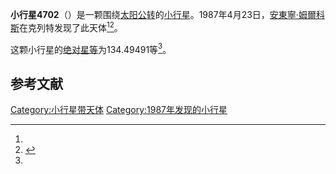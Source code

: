{{Infobox planet
| bgcolour = #FFFFC0
| name = 4702 Berounka
| symbol = 
| image = 
| caption = 
| discovery = yes
| discovery_ref = 
| discoverer = [[安東寧·姆爾科斯|安東寧·姆爾科斯]]
| discovery_site = [[克列特|克列特]] 
| discovered = 1987年4月23日
| designations = yes
| mp_name = 
| named_after = 
| alt_names = 1987 HW/ 1973 GP / 1980 XU1 / 1984 SG7 / 1989 UJ5
| mp_category = [[主带小行星|主带小行星]]
| orbit_ref = <ref name="a">[http://ssd.jpl.nasa.gov/sbdb.cgi?sstr=4702 4702 Berounka] {{Wayback|url=http://ssd.jpl.nasa.gov/sbdb.cgi?sstr=4702 |date=20210718012704 }}，小行星數據庫瀏覽器（JPL Small-Body Database Browser）－[[美国国家航空航天局|美国国家航空航天局]]喷气推进实验室</ref>
| epoch = 2456400.5 (2013年4月18日更新)
| aphelion = {{convert|3.0530969|AU|km|3|abbr=on|lk=out}}
| perihelion = {{convert|2.5331287|AU|km|3|abbr=on}}
| semimajor = {{convert|2.7931128|AU|km|3|abbr=on}}
| eccentricity = 0.0930804
| period = 1705.026527 [[日|日]]<br />4.67[[儒略年|儒略年]]
| avg_speed = 
| inclination = 9.34778
| asc_node = 21.05445
| mean_anomaly = 
| arg_peri = 134.49491
| satellites = 
| physical_characteristics = yes
| dimensions = 
| mass = 
| density = 
| surface_grav = 
| escape_velocity = 
| sidereal_day = 
| axial_tilt = 
| pole_ecliptic_lat = 
| pole_ecliptic_lon = 
| albedo = 
| temperatures= 
| temp_name1 = 
| mean_temp_1 = 
| max_temp_1 = 
| temp_name2 = 
| max_temp_2 = 
| spectral_type = 
| abs_magnitude = 134.49491
}}

'''小行星4702'''（{{lang-en|4702 Berounka}}）是一颗围绕[[太阳|太阳]][[公转|公转]]的[[小行星|小行星]]。1987年4月23日，[[安東寧·姆爾科斯|安東寧·姆爾科斯]]在克列特发现了此天体<ref name="a" /><ref>{{cite news|title=小行星列表|url=http://cfa-www.harvard.edu/iau/lists/NumberedMPs.txt|accessdate=2013-07-08|newspaper=哈佛大学|archive-date=2008-05-17|archive-url=https://web.archive.org/web/20080517010638/http://cfa-www.harvard.edu/iau/lists/NumberedMPs.txt|dead-url=no}}</ref>。

这颗小行星的[[绝对星等|绝对星等]]为134.49491等<ref name="a" />。

==参考文献==
{{reflist}}
{{Minor Planet Number|[[小行星4701|小行星4701]]|[[小行星4703|小行星4703]]}}

{{小天体}}

[[Category:小行星带天体|Category:小行星带天体]]
[[Category:1987年发现的小行星|Category:1987年发现的小行星]]

{{asteroid-stub}}